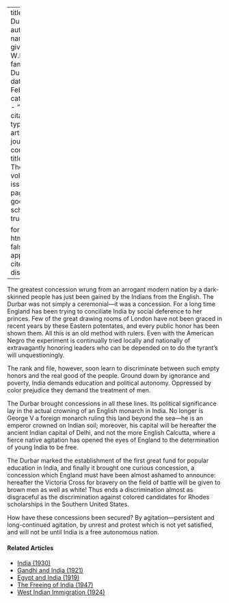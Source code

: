 
---
title: 'The Durbar'
author:
  - name:
      given: W.E.B.
      family: Du Bois
date: Feb. 1912
categories: 
  - ""
citation: 
  type: article-journal
  container-title: The Crisis
  volume: 3
  issue: 4
  page: 156
google-scholar: true

format:
  html:
    toc: false
    appendix-cite-as: display
---



The greatest concession wrung from an arrogant modern nation by a dark-skinned people has just been gained by the Indians from the English. The Durbar was not simply a ceremonial---it was a concession. For a long time England has been trying to conciliate India by social deference to her princes. Few of the great drawing rooms of London have not been graced in recent years by these Eastern potentates, and every public honor has been shown them. All this is an old method with rulers. Even with the American Negro the experiment is continually tried locally and nationally of extravagantly honoring leaders who can be depended on to do the tyrant's will unquestioningly.

The rank and file, however, soon learn to discriminate between such empty honors and the real good of the people. Ground down by ignorance and poverty, India demands education and political autonomy. Oppressed by color prejudice they demand the treatment of men.

The Durbar brought concessions in all these lines. Its political significance lay in the actual crowning of an English monarch in India. No longer is George V a foreign monarch ruling this land beyond the sea---he is an emperor crowned on Indian soil; moreover, his capital will be hereafter the ancient Indian capital of Delhi, and not the more English Calcutta, where a fierce native agitation has opened the eyes of England to the determination of young India to be free.

The Durbar marked the establishment of the first great fund for popular education in India, and finally it brought one curious concession, a concession which England must have been almost ashamed to announce: hereafter the Victoria Cross for bravery on the field of battle will be given to brown men as well as white! Thus ends a discrimination almost as disgraceful as the discrimination against colored candidates for Rhodes scholarships in the Southern United States.

How have these concessions been secured? By agitation---persistent and long-continued agitation, by unrest and protest which is not yet satisfied, and will not be until India is a free autonomous nation.

<!-- Similar articles start here -->
<div  class="clear-wrap"></div>

#### Related Articles

* [India (1930)](/Volumes/37/08/india.html)
* [Gandhi and India (1921)](/Volumes/23/05/india_and_gandhi.html)
* [Egypt and India (1919)](/Volumes/18/02/egypt_and_india.html)
* [The Freeing of India (1947)](/Volumes/54/10/freeing_of_india.html)
* [West Indian Immigration (1924)](/Volumes/29/02/west_indian_immigration.html)

<!-- Similar articles end here -->